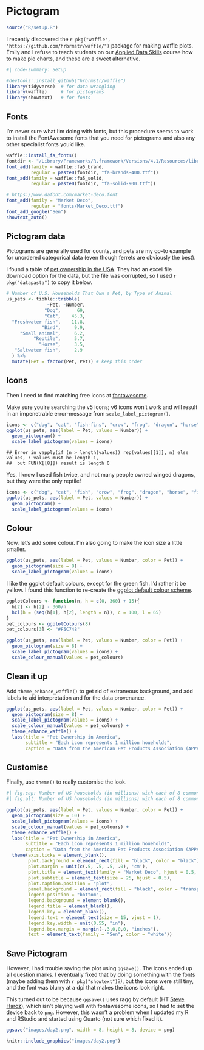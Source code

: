 # Pictogram {#sec-pictogram}

```r
source("R/setup.R")
```

I recently discovered the `r pkg("waffle", "https://github.com/hrbrmstr/waffle/")` package for making waffle plots. Emily and I refuse to teach students on our [Applied Data Skills](https://psyteachr.github.io/ads-v1/) course how to make pie charts, and these are a sweet alternative. 

```r
#| code-summary: Setup

#devtools::install_github("hrbrmstr/waffle")
library(tidyverse)  # for data wrangling
library(waffle)     # for pictograms
library(showtext)   # for fonts
```

## Fonts

I'm never sure what I'm doing with fonts, but this procedure seems to work to install the FontAwesome fonts that you need for pictograms and also any other specialist fonts you'd like.

```r
waffle::install_fa_fonts()
fontdir <- "/Library/Frameworks/R.framework/Versions/4.1/Resources/library/waffle/fonts/"
font_add(family = waffle::fa5_brand,
         regular = paste0(fontdir, "fa-brands-400.ttf"))
font_add(family = waffle::fa5_solid,
         regular = paste0(fontdir, "fa-solid-900.ttf"))

# https://www.dafont.com/market-deco.font
font_add(family = "Market Deco",
         regular = "fonts/Market_Deco.ttf")
font_add_google("Sen")
showtext_auto()
```


## Pictogram data

Pictograms are generally used for counts, and pets are my go-to example for unordered categorical data (even though ferrets are obviously the best).

I found a table of [pet ownership in the USA](https://www.iii.org/fact-statistic/facts-statistics-pet-ownership-and-insurance). They had an excel file download option for the data, but the file was corrupted, so I used `r pkg("datapasta")` to copy it below.

```r
# Number of U.S. Households That Own a Pet, by Type of Animal 
us_pets <- tibble::tribble(
               ~Pet, ~Number,
              "Dog",      69,
              "Cat",    45.3,
  "Freshwater fish",    11.8,
             "Bird",     9.9,
     "Small animal",     6.2,
          "Reptile",     5.7,
            "Horse",     3.5,
   "Saltwater fish",     2.9
  ) %>%
  mutate(Pet = factor(Pet, Pet)) # keep this order
```

## Icons

Then I need to find matching free icons at [fontawesome](https://fontawesome.com/v5/search?q=animal&m=free&s=solid). 

Make sure you're searching the v5 icons; v6 icons won't work and will result in an impenetrable error-message from `scale_label_pictogram()`.

```r
icons <- c("dog", "cat", "fish-fins", "crow", "frog", "dragon", "horse", "fish")
ggplot(us_pets, aes(label = Pet, values = Number)) +
  geom_pictogram() +
  scale_label_pictogram(values = icons)
```

<pre><code>## Error in vapply(if (n &gt; length(values)) rep(values[[1]], n) else values, : values must be length 1,
##  but FUN(X[[8]]) result is length 0</code></pre>

Yes, I know I used fish twice, and not many people owned winged dragons, but they were the only reptile!

```r
icons <- c("dog", "cat", "fish", "crow", "frog", "dragon", "horse", "fish")
ggplot(us_pets, aes(label = Pet, values = Number)) +
  geom_pictogram() +
  scale_label_pictogram(values = icons)
```

## Colour {#sec-pictogram-colour}

Now, let's add some colour. I'm also going to make the icon size a little smaller.

```r
ggplot(us_pets, aes(label = Pet, values = Number, color = Pet)) +
  geom_pictogram(size = 8) +
  scale_label_pictogram(values = icons)
```

I like the ggplot default colours, except for the green fish. I'd rather it be yellow. I found this function to re-create the [ggplot default colour scheme](https://stackoverflow.com/questions/8197559/emulate-ggplot2-default-color-palette).

```r
ggplotColours <- function(n, h = c(0, 360) + 15){
  h[2] <- h[2] - 360/n
  hcl(h = (seq(h[1], h[2], length = n)), c = 100, l = 65)
}
pet_colours <- ggplotColours(8)
pet_colours[3] <- "#F5C748"
```


```r
ggplot(us_pets, aes(label = Pet, values = Number, color = Pet)) +
  geom_pictogram(size = 8) +
  scale_label_pictogram(values = icons) +
  scale_colour_manual(values = pet_colours)
```


## Clean it up

Add `theme_enhance_waffle()` to get rid of extraneous background, and add labels to aid interpretation and for the data provenance.

```r
ggplot(us_pets, aes(label = Pet, values = Number, color = Pet)) +
  geom_pictogram(size = 8) +
  scale_label_pictogram(values = icons) +
  scale_colour_manual(values = pet_colours) +
  theme_enhance_waffle() +
  labs(title = "Pet Ownership in America",
       subtitle = "Each icon represents 1 million houeholds",
       caption = "Data from the American Pet Products Association (APPA) 2021-2022 National Pet Owners Survey")
```

## Customise

Finally, use `theme()` to really customise the look. 

```r
#| fig.cap: Number of US households (in millions) with each of 8 common pet types.
#| fig.alt: Number of US households (in millions) with each of 8 common pet types.  Data from the American Pet Products Association (APPA) 2021-2022 National Pet Owners Survey. Dog=69, Cat=45.3, Freshwater fish=11.8, Bird=9.9, Small animal=6.2, Reptile=5.7, Horse=3.5, Saltwater fish=2.9

ggplot(us_pets, aes(label = Pet, values = Number, color = Pet)) +
  geom_pictogram(size = 10) +
  scale_label_pictogram(values = icons) +
  scale_colour_manual(values = pet_colours) +
  theme_enhance_waffle() +
  labs(title = "Pet Ownership in America",
       subtitle = "Each icon represents 1 million houeholds",
       caption = "Data from the American Pet Products Association (APPA) 2021-2022 National Pet Owners Survey") +
  theme(axis.ticks = element_blank(),
        plot.background = element_rect(fill = "black", color = "black"),
        plot.margin = unit(c(.5, .5, .5, .0), 'cm'),
        plot.title = element_text(family = "Market Deco", hjust = 0.5, size = 40),
        plot.subtitle = element_text(size = 25, hjust = 0.5),
        plot.caption.position = "plot",
        panel.background = element_rect(fill = "black", color = "transparent"),
        legend.position = "bottom",
        legend.background = element_blank(),
        legend.title = element_blank(),
        legend.key = element_blank(),
        legend.text = element_text(size = 15, vjust = 1),
        legend.key.width = unit(0.55, "in"),
        legend.box.margin = margin(-.3,0,0,0, "inches"),
        text = element_text(family = "Sen", color = "white"))
```

## Save Pictogram

However, I had trouble saving the plot using `ggsave()`. The icons ended up all question marks. I eventually fixed that by doing something with the fonts (maybe adding them with `r pkg("showtext")`?), but the icons were still tiny, and the font was blurry at a dpi that makes the icons look right.

This turned out to be because `ggsave()` uses ragg by default (HT [Steve Haroz](https://twitter.com/sharoz/status/1510342578268516355)), which isn't playing well with fontawesome icons, so I had to set the device back to `png`. However, this wasn't a problem when I updated my R and RStudio and started using Quarto (not sure which fixed it). 

```r
ggsave("images/day2.png", width = 8, height = 8, device = png)

knitr::include_graphics("images/day2.png")
```



